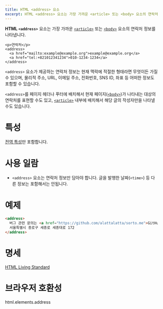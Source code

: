 ```yaml
---
title: HTML <address> 요소
excerpt: HTML <address> 요소는 가장 가까운 <article> 또는 <body> 요소의 연락처 정보를 나타냅니다.
---
```


**HTML `<address>`** 요소는 가장 가까운 [`<article>`](./article) 또는 [`<body>`](./body) 요소의 연락처 정보를 나타냅니다.

```tsx
<p>연락처</p>
<address>
  <a href="mailto:example@example.org">example@example.org</a>
  <a href="tel:+821012341234">010-1234-1234</a>
</address>
```

`<address>` 요소가 제공하는 연락처 정보는 현재 맥락에 적절한 형태라면 무엇이든 가질 수 있으며, 물리적 주소, URL, 이메일 주소, 전화번호, SNS ID, 좌표 등 어떠한 정보도 포함할 수 있습니다.

`<address>`를 페이지 헤더나 푸터에 배치해서 현재 페이지([`<body>`](./body))가 나타내는 대상의 연락처를 표현할 수도 있고, [`<article>`](./article) 내부에 배치해서 해당 글의 작성자만을 나타낼 수도 있습니다.

# 특성

[전역 특성](/docs/Web/HTML/Global_attributes)만 포함합니다.

# 사용 일람

- `<address>` 요소는 연락처 정보만 담아야 합니다. 글을 발행한 날짜(`<time>`) 등 다른 정보는 포함해서는 안됩니다.

# 예제

```html
<address>
  버그 관련 문의는 <a href="https://github.com/alattalatta/sorto.me">GitHub</a> 이슈로 남겨주세요. <br /><br />
  서울특별시 종로구 세종로 세종대로 172
</address>
```

# 명세

[HTML Living Standard](https://html.spec.whatwg.org/multipage/sections.html#the-address-element)

# 브라우저 호환성

<BrowserCompat>html.elements.address</BrowserCompat>
